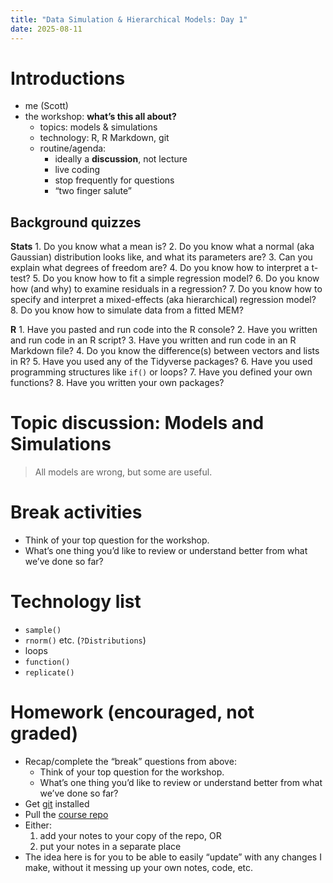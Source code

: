 ```yaml
---
title: "Data Simulation & Hierarchical Models: Day 1"
date: 2025-08-11
---
```


# Introductions

- me (Scott)
- the workshop: **what's this all about?**
  - topics: models & simulations
  - technology: R, R Markdown, git
  - routine/agenda:
    - ideally a **discussion**, not lecture
    - live coding
    - stop frequently for questions
    - "two finger salute"

## Background quizzes

**Stats**
1. Do you know what a mean is?
2. Do you know what a normal (aka Gaussian) distribution looks like, and what its parameters are?
3. Can you explain what degrees of freedom are?
4. Do you know how to interpret a t-test?
5. Do you know how to fit a simple regression model?
6. Do you know how (and why) to examine residuals in a regression?
7. Do you know how to specify and interpret a mixed-effects (aka hierarchical) regression model?
8. Do you know how to simulate data from a fitted MEM?

**R**
1. Have you pasted and run code into the R console?
2. Have you written and run code in an R script?
3. Have you written and run code in an R Markdown file?
4. Do you know the difference(s) between vectors and lists in R?
5. Have you used any of the Tidyverse packages?
6. Have you used programming structures like `if()` or loops?
7. Have you defined your own functions?
8. Have you written your own packages?

# Topic discussion: Models and Simulations

> All models are wrong, but some are useful.

# Break activities

- Think of your top question for the workshop.
- What's one thing you'd like to review or understand better from what we've done so far?

# Technology list

- `sample()`
- `rnorm()` etc. (`?Distributions`)
- loops
- `function()`
- `replicate()`

# Homework (encouraged, not graded)

- Recap/complete the "break" questions from above:
  - Think of your top question for the workshop.
  - What's one thing you'd like to review or understand better from what we've done so far?
- Get [git](https://git-scm.com) installed
- Pull the [course repo](https://github.com/scottrjackson/memsim_workshop_2025)
- Either:
  1. add your notes to your copy of the repo, OR
  2. put your notes in a separate place
- The idea here is for you to be able to easily "update" with any changes I make, without it messing up your own notes, code, etc.

